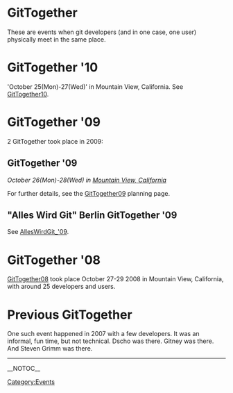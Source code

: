 = GitTogether =
These are events when git developers (and in one case, one user) physically meet in the same place.

= GitTogether '10 =

'October 25(Mon)-27(Wed)' in Mountain View, California.  See [[GitTogether10]].

= GitTogether '09 =

2 GitTogether took place in 2009:

== GitTogether '09 ==

''October 26(Mon)-28(Wed) in [http://maps.google.com/maps?f=q&hl=en&q=Amphitheatre+Pkwy,+Mountain+View,+California+94043,+United+States&sll=37.40293,-121.952735&sspn=0.008565,0.012081&ie=UTF8&cd=2&geocode=FcEHOwIdfiW5-A&ll=37.421572,-122.083619&spn=0.017127,0.024161&t=h&z=16&iwloc=addr Mountain View, California]''

For further details, see the [[GitTogether09]] planning page.

== "Alles Wird Git" Berlin GitTogether '09 ==

See [[AllesWirdGit_'09]].

= GitTogether '08 =
[[GitTogether08]] took place October 27-29 2008 in Mountain View, California, with around 25 developers and users.

= Previous GitTogether =
One such event happened in 2007 with a few developers.  It was an informal, fun time, but not technical.  Dscho was there.  Gitney was there.  And Steven Grimm was there.

-----
[[Category:Events]]

__NOTOC__